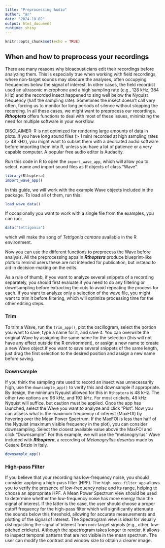 ```yaml
---
title: "Preprocessing Audio"
author: "an"
date: "2024-10-02"
output: html_document
runtime: shiny
---
```


```r
knitr::opts_chunk$set(echo = TRUE)
```

## When and how to preprocess your recordings

There are many reasons why bioacousticians edit their recordings before analyzing them. This is especially true when working with field recordings, where non-target sounds may obscure the analyses, often occupying frequencies below the signal of interest. In other cases, the field recordist used an ultrasonic microphone and a high sampling rate (e.g., 128 kHz, 384 kHz) and the recorded insect happened to sing well  below the Nyquist frequency (half the sampling rate). Sometimes the insect doesn't call very often, forcing us to monitor for long periods of silence without stopping the recording. In all these cases, we might want to preprocess our recordings. ***Rthoptera*** offers functions to deal with most of these issues, minimizing the need for multiple software in your workflow. 

DISCLAIMER: R is not optimized for rendering large amounts of data in plots. If you have long sound files (> 1 min) recorded at high sampling rates (> 48 kHz), you might want to subset them with a dedicated audio software before importing them into R, unless you have a lot of patience or a very capable computer. A popular free audio editor is Audacity. 

Run this code in R to open the `import_wave_app`, which will allow you to select, name and import sound files as R objects of class "Wave". 

```r
library(Rthoptera)
import_wave_app()
```

In this guide, we will work with the example Wave objects included in the package. To load all of them, run this:

```r
load_wave_data()
```

If occasionally you want to work with a single file from the examples, you can run:
```r
data("tettigonia")
```
which will make the song of *Tettigonia cantans* available in the R environment. 

Now you can use the different functions to preprocess the Wave before analysis. All the preprocessing apps in ***Rthoptera*** produce blueprint-like plots to remind users these are not intended for publication, but instead to aid in decision-making on the edits. 

As a rule of thumb, if you want to analyze several snippets of a recording separately, you should first evaluate if you need to do any filtering or downsampling before extracting the cuts to avoid repeating the process for each. If you want to analyze only a selection of the wave file, you might want to trim it before filtering, which will optimize processing time for the other editing steps. 

### Trim
To trim a Wave, run the `trim_app()`, plot the oscillogram, select the portion you want to save, type a name for it, and save it. You can overwrite the original Wave by assigning the same name for the selection (this will not have any effect outside the R environment), or assign a new name to create a new Wave object.If you want to save several snippets of the same length, just drag the first selection to the desired position and assign a new name before saving. 

### Downsample
If you think the sampling rate used to record an insect was unnecessarily high, use the `downsample_app()` to verify this and downsample if appropriate. By design, the minimum Nyquist allowed for this in `Rthoptera` is 48 kHz. The other two options are 96 kHz, and 192 kHz. For most crickets, 48 kHz Nyquist will suffice, but caution must be applied. Once the app has launched, select the Wave you want to analyze and click "Plot". Now you can assess what is the maximum frequency of interest (MaxFOI) by hovering over the Mean Power Spectrum. If the MaxFOI is less than half of the Nyquist (maximum visible frequency in the plot), you can consider downsampling. Select the closest available value above the MaxFOI and click "Downsample". For this example, we will use the "melanogryllus" Wave included with ***Rthoptera***, a recording of *Melanogryllus desertus* made by Cesare Brizio in Italy. 

```r
downsample_app()
```

### High-pass Filter

If you believe that your recording has low-frequency noise, you should consider applying a high-pass filter (HPF). The `high_pass_filter_app` allows you to verify the presence of low-frequency noise and its range, helping to choose an appropriate HPF. A Mean Power Spectrum view should be used to determine whether the low-frequency noise has more energy than the signal of interest. If the latter is the case, the user should choose a proper cutoff frequency for the high-pass filter which will significantly attenuate the sounds below this threshold, allowing for accurate measurements and plotting of the signal of interest. The Spectrogram view is ideal for visually distinguishing the signal of interest from non-target signals (e.g., other, low-pitched crickets). Although the spectrogram takes longer to render, it allows to inspect temporal patterns that are not visible in the mean spectrum. The user can modify the contrast and window size to obtain a clearer image.



